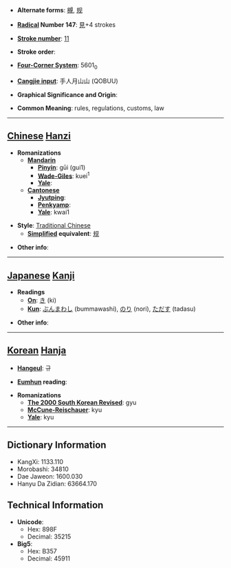 * '''Alternate forms''': [[槻]], [[规]]

* '''[[Wiktionary:Chinese radical index| Radical]] Number 147''': [[Wiktionary:Chinese radical index 見|見]]+4 strokes

* '''[[Wiktionary:Chinese total strokes index|Stroke number]]''': [[Wiktionary:Chinese total strokes index 11|11]]

* '''Stroke order''': 

* '''[[Wiktionary:Chinese four corner index|Four-Corner System]]''': 5601<sub>0</sub>

* '''[[Wiktionary:Chinese Cangjie index|Cangjie input]]''': 手人月山山 (QOBUU)

* '''Graphical Significance and Origin''': 

* '''Common Meaning''': rules, regulations, customs, law

----

== [[Chinese]] [[Hanzi]] ==

* '''Romanizations'''
** '''[[Mandarin]]'''
*** '''[[Pinyin]]''': gūi (gui1)
*** '''[[Wade-Giles]]''': kuei<sup>1</sup>
*** '''[[Yale]]''': 
** '''[[Cantonese]]'''
*** '''[[Jyutping]]''':
*** '''[[Penkyamp]]''': 
*** '''[[Yale]]''': kwai1

* '''Style''': [[Traditional Chinese]] 
** '''[[Simplified Chinese|Simplified]] equivalent''': [[规]]

* '''Other info''': 

----

== [[Japanese]] [[Kanji]] ==

* '''Readings'''
** '''[[On]]''': [[き]] (ki)
** '''[[Kun]]''': [[ぶんまわし]] (bummawashi), [[のり]] (nori), [[ただす]] (tadasu)

* '''Other info''':  

----

== [[Korean]] [[Hanja]] ==

* '''[[Hangeul]]''': 규

* '''[[Eumhun]] reading''': 

* '''Romanizations'''
** '''[[The 2000 South Korean Revised Romanization|The 2000 South Korean Revised]]''': gyu
** '''[[McCune-Reischauer]]''': kyu
** '''[[Yale]]''': kyu

----

== Dictionary Information ==

* KangXi: 1133.110
* Morobashi: 34810
* Dae Jaweon: 1600.030
* Hanyu Da Zidian: 63664.170

== Technical Information ==

* '''Unicode''':
** Hex: 898F
** Decimal: 35215
* '''Big5''':
** Hex: B357
** Decimal: 45911